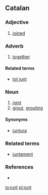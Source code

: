 ==Catalan==

===Adjective===
{{ca-adj}}

# [[joined]]

===Adverb===
{{ca-adv}}

# [[together]]

====Related terms====
* [[tot junt]]

===Noun===
{{ca-noun|m}}

# [[joint]]
# [[grout]], [[grouting]]

====Synonyms====
* [[juntura]] {{f}}

===Related terms===
* [[juntament]]

===References===
* {{R:IEC4}}

[[io:junt]]
[[pl:junt]]